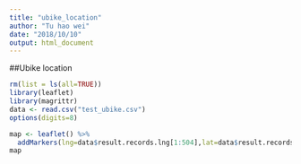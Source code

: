```yaml
---
title: "ubike_location"
author: "Tu hao wei"
date: "2018/10/10"
output: html_document
---
```


##Ubike location

```r
rm(list = ls(all=TRUE))
library(leaflet)
library(magrittr)
data <- read.csv("test_ubike.csv")
options(digits=8)

map <- leaflet() %>%
  addMarkers(lng=data$result.records.lng[1:504],lat=data$result.records.lat[1:504])
map
```
